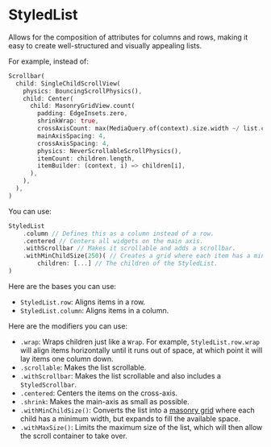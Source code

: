 # StyledList

Allows for the composition of attributes for columns and rows, making it easy to create well-structured and visually appealing lists.

For example, instead of:

```dart
Scrollbar(
  child: SingleChildScrollView(
    physics: BouncingScrollPhysics(),
    child: Center(
      child: MasonryGridView.count(
        padding: EdgeInsets.zero,
        shrinkWrap: true,
        crossAxisCount: max(MediaQuery.of(context).size.width ~/ list.childMinSize!, 1),
        mainAxisSpacing: 4,
        crossAxisSpacing: 4,
        physics: NeverScrollableScrollPhysics(),
        itemCount: children.length,
        itemBuilder: (context, i) => children[i],
      ),
    ),
  ),
)
```

You can use:

```dart
StyledList
    .column // Defines this as a column instead of a row.
    .centered // Centers all widgets on the main axis.
    .withScrollbar // Makes it scrollable and adds a scrollbar.
    .withMinChildSize(250)( // Creates a grid where each item has a minimum width of 250.
        children: [...] // The children of the StyledList.
)
```

Here are the bases you can use:

-   `StyledList.row`: Aligns items in a row.
-   `StyledList.column`: Aligns items in a column.

Here are the modifiers you can use:

-   `.wrap`: Wraps children just like a `Wrap`. For example, `StyledList.row.wrap` will align items horizontally until it runs out of space, at which point it will lay items one column down.
-   `.scrollable`: Makes the list scrollable.
-   `.withScrollbar`: Makes the list scrollable and also includes a `StyledScrollbar`.
-   `.centered`: Centers the items on the cross-axis.
-   `.shrink`: Makes the main-axis as small as possible.
-   `.withMinChildSize()`: Converts the list into a [masonry grid](https://pub.dev/packages/flutter_staggered_grid_view#masonry) where each child has a minimum width, but expands to fill the available space.
-   `.withMaxSize()`: Limits the maximum size of the list, which will then allow the scroll container to take over.
